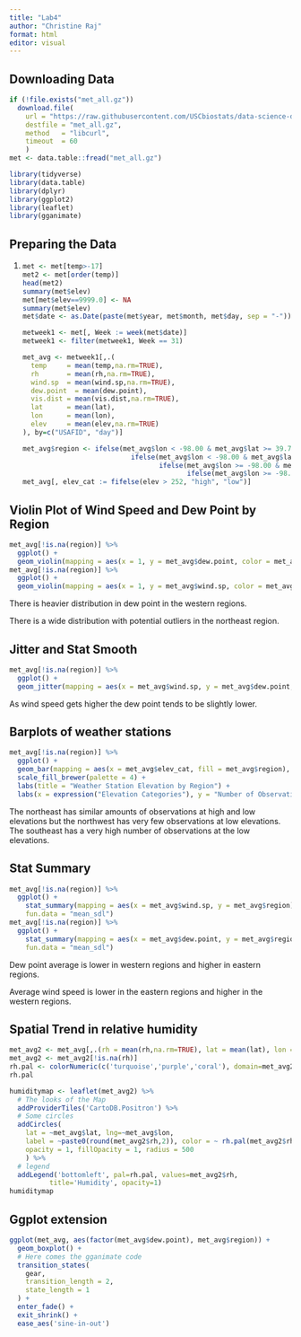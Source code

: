 ```yaml
---
title: "Lab4"
author: "Christine Raj"
format: html
editor: visual
---
```


## Downloading Data

```r
if (!file.exists("met_all.gz"))
  download.file(
    url = "https://raw.githubusercontent.com/USCbiostats/data-science-data/master/02_met/met_all.gz",
    destfile = "met_all.gz",
    method   = "libcurl",
    timeout  = 60
    )
met <- data.table::fread("met_all.gz")

library(tidyverse)
library(data.table)
library(dplyr)
library(ggplot2)
library(leaflet)
library(gganimate)
```

## Preparing the Data

1.  <div>

    ```r
    met <- met[temp>-17]
    met2 <- met[order(temp)]
    head(met2)
    summary(met$elev)
    met[met$elev==9999.0] <- NA
    summary(met$elev)
    met$date <- as.Date(paste(met$year, met$month, met$day, sep = "-"))

    metweek1 <- met[, Week := week(met$date)]
    metweek1 <- filter(metweek1, Week == 31)

    met_avg <- metweek1[,.(
      temp     = mean(temp,na.rm=TRUE),
      rh       = mean(rh,na.rm=TRUE),
      wind.sp  = mean(wind.sp,na.rm=TRUE),
      dew.point  = mean(dew.point),
      vis.dist = mean(vis.dist,na.rm=TRUE),
      lat      = mean(lat),
      lon      = mean(lon), 
      elev     = mean(elev,na.rm=TRUE)
    ), by=c("USAFID", "day")]

    met_avg$region <- ifelse(met_avg$lon < -98.00 & met_avg$lat >= 39.71, "NW",
                               ifelse(met_avg$lon < -98.00 & met_avg$lat <39.71, "SW",
                                      ifelse(met_avg$lon >= -98.00 & met_avg$lat >= 39.71, "NE",
                                             ifelse(met_avg$lon >= -98.00 & met_avg$lat < 39.71, "SE", NA))))
    met_avg[, elev_cat := fifelse(elev > 252, "high", "low")]
    ```

    </div>

## Violin Plot of Wind Speed and Dew Point by Region

```r
met_avg[!is.na(region)] %>% 
  ggplot() + 
  geom_violin(mapping = aes(x = 1, y = met_avg$dew.point, color = met_avg$region)) + facet_wrap(~ region, nrow=1)
met_avg[!is.na(region)] %>% 
  ggplot() + 
  geom_violin(mapping = aes(x = 1, y = met_avg$wind.sp, color = met_avg$region)) + facet_wrap(~ region, nrow=1)
```

There is heavier distribution in dew point in the western regions.

There is a wide distribution with potential outliers in the northeast region.

## Jitter and Stat Smooth

```r
met_avg[!is.na(region)] %>% 
  ggplot() + 
  geom_jitter(mapping = aes(x = met_avg$wind.sp, y = met_avg$dew.point, color = met_avg$region)) + stat_smooth(mapping = aes(x = wind.sp, y = dew.point))
```

As wind speed gets higher the dew point tends to be slightly lower.

## Barplots of weather stations

```r
met_avg[!is.na(region)] %>%
  ggplot() + 
  geom_bar(mapping = aes(x = met_avg$elev_cat, fill = met_avg$region), position = "dodge") + 
  scale_fill_brewer(palette = 4) +
  labs(title = "Weather Station Elevation by Region") + 
  labs(x = expression("Elevation Categories"), y = "Number of Observations at Elevation")
```

The northeast has similar amounts of observations at high and low elevations but the northwest has very few observations at low elevations. The southeast has a very high number of observations at the low elevations.

## Stat Summary

```r
met_avg[!is.na(region)] %>%
  ggplot() + 
    stat_summary(mapping = aes(x = met_avg$wind.sp, y = met_avg$region), geom = "errorbar", 
    fun.data = "mean_sdl")
met_avg[!is.na(region)] %>%
  ggplot() + 
    stat_summary(mapping = aes(x = met_avg$dew.point, y = met_avg$region), geom = "errorbar",
    fun.data = "mean_sdl")
```

Dew point average is lower in western regions and higher in eastern regions.

Average wind speed is lower in the eastern regions and higher in the western regions.

## Spatial Trend in relative humidity

```r
met_avg2 <- met_avg[,.(rh = mean(rh,na.rm=TRUE), lat = mean(lat), lon = mean(lon)),  by=c("USAFID")]
met_avg2 <- met_avg2[!is.na(rh)]
rh.pal <- colorNumeric(c('turquoise','purple','coral'), domain=met_avg2$rh)
rh.pal

humiditymap <- leaflet(met_avg2) %>% 
  # The looks of the Map
  addProviderTiles('CartoDB.Positron') %>% 
  # Some circles
  addCircles(
    lat = ~met_avg$lat, lng=~met_avg$lon,
    label = ~paste0(round(met_avg2$rh,2)), color = ~ rh.pal(met_avg2$rh),
    opacity = 1, fillOpacity = 1, radius = 500
    ) %>%
  # legend
  addLegend('bottomleft', pal=rh.pal, values=met_avg2$rh,
          title='Humidity', opacity=1)
humiditymap
```

## Ggplot extension

```r

ggplot(met_avg, aes(factor(met_avg$dew.point), met_avg$region)) + 
  geom_boxplot() +
  # Here comes the gganimate code
  transition_states(
    gear,
    transition_length = 2,
    state_length = 1
  ) +
  enter_fade() + 
  exit_shrink() +
  ease_aes('sine-in-out')
```
